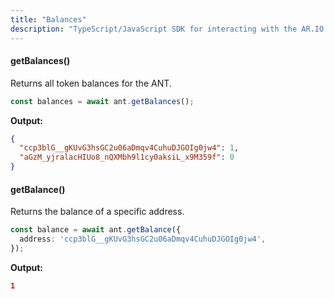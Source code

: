 ```yaml
---
title: "Balances"
description: "TypeScript/JavaScript SDK for interacting with the AR.IO ecosystem"
---
```


#### getBalances()

Returns all token balances for the ANT.

```typescript
const balances = await ant.getBalances();
```

**Output:**

```json
{
  "ccp3blG__gKUvG3hsGC2u06aDmqv4CuhuDJGOIg0jw4": 1,
  "aGzM_yjralacHIUo8_nQXMbh9l1cy0aksiL_x9M359f": 0
}
```

#### getBalance()

Returns the balance of a specific address.

```typescript
const balance = await ant.getBalance({
  address: 'ccp3blG__gKUvG3hsGC2u06aDmqv4CuhuDJGOIg0jw4',
});
```

**Output:**

```json
1
```
